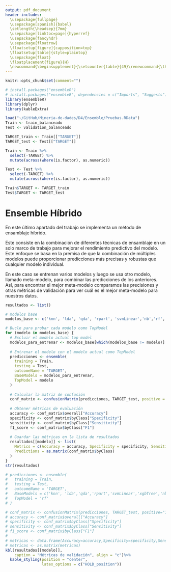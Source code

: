 ```yaml
---
output: pdf_document
header-includes:
  \usepackage{fullpage} 
  \usepackage[spanish]{babel}
  \setlength{\headsep}{7mm} 
  \usepackage[linktoc=page]{hyperref}
  \usepackage{fancyhdr}
  \usepackage{floatrow}
  \floatsetup[figure]{capposition=top}
  \floatsetup[table]{style=plaintop}
  \usepackage{float} 
  \floatplacement{figure}{H} 
  \newcommand{\beginsupplement}{\setcounter{table}{49}\renewcommand{\thetable}{\arabic{table}} \setcounter{figure}{123} \renewcommand{\thefigure}{\arabic{figure}}}
---
```


\pagenumbering{arabic}

```{=tex}
\setlength{\headheight}{13.6pt}
\setlength{\topmargin}{-10mm}

\rhead{Minería de Datos}
\lhead{Entrega D3}
```
\pagestyle{fancy}
```{=tex}
\cfoot{\thepage}
\setcounter{page}{146}
```
\beginsupplement

```r
knitr::opts_chunk$set(comment="")
```

```r
# install.packages("ensembleR")
# install.packages("ensembleR", dependencies = c("Imports", "Suggests"))
library(ensembleR)
library(dplyr)
library(kableExtra)
```

```r
load("~/GitHub/Mineria-de-dades/D4/Ensemble/Pruebas.RData")
Train <- train_balanceado
Test <- validation_balanceado

TARGET_train <- Train[["TARGET"]]
TARGET_test <- Test[["TARGET"]]

Train <- Train %>%
  select(-TARGET) %>%
  mutate(across(where(is.factor), as.numeric))

Test <- Test %>%
  select(-TARGET) %>%
  mutate(across(where(is.factor), as.numeric))

Train$TARGET <- TARGET_train
Test$TARGET <- TARGET_test
```

# Ensemble Híbrido

En este último apartado del trabajo se implementa un método de ensamblaje híbrido.

Este consiste en la combinación de diferentes técnicas de ensamblaje en un solo marco de trabajo para mejorar el rendimiento predictivo del modelo. Este enfoque se basa en la premisa de que la combinación de múltiples modelos puede proporcionar predicciones más precisas y robustas que cualquier modelo individual.

En este caso se entrenan varios modelos y luego se usa otro modelo, llamado meta-modelo, para combinar las predicciones de los anteriores. Así, para encontrar el mejor meta-modelo comparamos las precisiones y otras métricas de validación para ver cuál es el mejor meta-modelo para nuestros datos.

```r
resultados <- list()

# modelos base
modelos_base <- c('knn', 'lda', 'qda', 'rpart', 'svmLinear','nb','rf', 'xgbTree')

# Bucle para probar cada modelo como TopModel
for (modelo in modelos_base) {
  # Excluir el modelo actual top model
  modelos_para_entrenar <- modelos_base[which(modelos_base != modelo)]
  
  # Entrenar el modelo con el modelo actual como TopModel
  predicciones <- ensemble(
    training = Train,
    testing = Test,
    outcomeName = 'TARGET',
    BaseModels = modelos_para_entrenar,
    TopModel = modelo
  )
  
  # Calcular la matriz de confusión
  conf_matrix <- confusionMatrix(predicciones, TARGET_test, positive = "1")
  
  # Obtener métricas de evaluación
  accuracy <- conf_matrix$overall["Accuracy"]
  specificity <- conf_matrix$byClass["Specificity"]
  sensitivity <- conf_matrix$byClass["Sensitivity"]
  f1_score <- conf_matrix$byClass["F1"]
  
  # Guardar las métricas en la lista de resultados
  resultados[[modelo]] <- list(
    Metrics = c(Accuracy = accuracy, Specificity = specificity, Sensitivity = sensitivity, F1 = f1_score),
    Predictions = as.matrix(conf_matrix$byClass)
  )
}
str(resultados)
```


```r
# predicciones <- ensemble(
#   training = Train, 
#   testing = Test, 
#   outcomeName = 'TARGET', 
#   BaseModels = c('knn', 'lda','qda','rpart','svmLinear','xgbTree','nb'), 
#   TopModel = 'rf'
# )
```


```r
# conf_matrix <- confusionMatrix(predicciones, TARGET_test, positive="1")
# accuracy <- conf_matrix$overall["Accuracy"]
# specificity <- conf_matrix$byClass["Specificity"]
# sensitivity <- conf_matrix$byClass["Sensitivity"]
# f1_score <- conf_matrix$byClass["F1"]
# 
# metricas <- data.frame(Accuracy=accuracy,Specificity=specificity,Sensitivity=sensitivity,F1=f1_score)
# metricas <- as.matrix(metricas)
kbl(resultados[[modelo]], 
    caption = "Métricas de validación", align = "c")%>% 
  kable_styling(position = "center", 
                latex_options = c("HOLD_position"))
```


